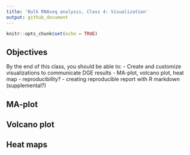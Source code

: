 ```yaml
---
title: 'Bulk RNAseq analysis, Class 4: Visualization'
output: github_document
---
```


<!--class4.md is generated from class4.Rmd. Please edit that file -->

```r
knitr::opts_chunk$set(echo = TRUE)
```

## Objectives

By the end of this class, you should be able to:
- Create and customize visualizations to communicate DGE results
- MA-plot, volcano plot, heat map
- reproducibility?
- creating reproducible report with R markdown (supplemental?)

## MA-plot


## Volcano plot


## Heat maps

